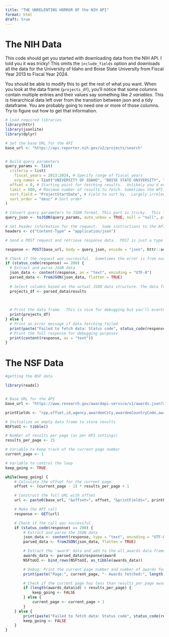 ```yaml
---
title: "THE UNRELENTING HORROR OF the NIH API"
format: html
draft: true
---
```


# The NIH Data

This code should get you started with downloading data from the NIH API. I told you it was tricky! This omits the `include_fields` option and downloads all the data for the University of Idaho and Boise State University from Fiscal Year 2013 to Fiscal Year 2024.

You should be able to modify this to get the rest of what you want. When you look at the data frame (`projects_df`), you'll notice that some columns contain multiple entries and their values say something like *2 variables*. This is hierarchical data left over from the transition between json and a tidy dataframe. You are probably going to need one or more of those columns. Try to figure out how to get that information.

```r

# Load required libraries
library(httr)
library(jsonlite)
library(dplyr)

# Set the base URL for the API
base_url <- "https://api.reporter.nih.gov/v2/projects/search"


# Build query parameters
query_params <- list(
  criteria = list(
    fiscal_years = 2013:2024, # Specify range of fiscal years
    org_names = list("UNIVERSITY OF IDAHO", "BOISE STATE UNIVERSITY", "IDAHO STATE UNIVERSITY", "WASHINGTON STATE UNIVERSITY", "MONTANA STATE UNIVERSITY", "UNIVERSITY OF MONTANA")),
  offset = 0, # Starting point for fetching results.  Unlikely you'd ever want to change this.
  limit = 500, # Maximum number of results to fetch. Sometimes the API sets a maximum.  NIH does not.
  sort_field = "ProjectStartDate", # Field to sort by.  Largely irrelevant as our visualizations should control this.
  sort_order = "desc" # Sort order
)

# Convert query parameters to JSON format. This part is tricky.  This line converts the list above to a format (json) that the API will recognize.  This is a place where Python is way better than R.
query_json <- toJSON(query_params, auto_unbox = TRUE, null = "null", pretty = TRUE)

# Set header information for the request.  Some instructions to the API about our query.
headers <- c("Content-Type" = "application/json")

# Send a POST request and retrieve response data.  POST is just a type of API interaction.  response is a json object.  Click on it in your environment to see the hierarchical structure.

response <- POST(base_url, body = query_json, encode = "json", httr::add_headers(.headers = headers))

# Check if the request was successful.  Sometimes the error is from our code.  But sometimes it is from the API call.  Status codes help us figure out where any problems might be.
if (status_code(response) == 200) {
  # Extract and parse JSON data
  json_data <- content(response, as = "text", encoding = "UTF-8")
  parsed_data <- fromJSON(json_data, flatten = TRUE)
  
  # Select columns based on the actual JSON data structure. The data frame (technically the tibble) we want is in the results component.  click on parsed_data and you'll see what I mean.
  projects_df <- parsed_data$results
  

  
  # Print the data frame.  This is nice for debugging but you'll eventually want to stop doing this.
  print(projects_df)
} else {
  # Print an error message if data fetching failed
  print(paste("Failed to fetch data: Status code", status_code(response)))
  # Print the full response for debugging purposes
  print(content(response, as = "text"))
}


```

# The NSF Data

```r
#getting the NSF data

library(readxl)


# Base URL for the API
base_url <- "https://www.research.gov/awardapi-service/v1/awards.json?awardeeName=%22regents+of+the+university+of+idaho%22"

printFields <- "rpp,offset,id,agency,awardeeCity,awardeeCountryCode,awardeeDistrictCode,awardeeName,awardeeStateCode,awardeeZipCode,cfdaNumber,coPDPI,date,startDate,expDate,estimatedTotalAmt,fundsObligatedAmt,ueiNumber,fundProgramName,parentUeiNumber,pdPIName,perfCity,perfCountryCode,perfDistrictCode,perfLocation,perfStateCode,perfZipCode,poName,primaryProgram,transType,title,awardee,poPhone,poEmail,awardeeAddress,perfAddress,publicationResearch,publicationConference,fundAgencyCode,awardAgencyCode,projectOutComesReport,abstractText,piFirstName,piMiddeInitial,piLastName,piEmail"

# Initialize an empty data frame to store results
NSFtoUI <- tibble()

# Number of results per page (as per API settings)
results_per_page <- 25

# Variable to keep track of the current page number
current_page <- 1

# Variable to control the loop
keep_going <- TRUE

while(keep_going) {
    # Calculate the offset for the current page
    offset <- (current_page - 1) * results_per_page + 1

    # Construct the full URL with offset
    url <- paste0(base_url, "&offset=", offset, "&printFields=", printFields)

    # Make the API call
    response <- GET(url)

    # Check if the call was successful
    if (status_code(response) == 200) {
        # Extract and parse the JSON data
        json_data <- content(response, type = "text", encoding = "UTF-8")
        parsed_data <- fromJSON(json_data, flatten = TRUE)

        # Extract the 'award' data and add to the all_awards data frame
        awards_data <- parsed_data$response$award
        NSFtoUI <- bind_rows(NSFtoUI, as_tibble(awards_data))

        # Debug: Print the current page number and number of awards fetched
        print(paste("Page:", current_page, "- Awards fetched:", length(awards_data$id)))

        # Check if the current page has less than results_per_page awards, then it's the last page
        if (length(awards_data$id) < results_per_page) {
            keep_going <- FALSE
        } else {
            current_page <- current_page + 1
        }
    } else {
        print(paste("Failed to fetch data: Status code", status_code(response)))
        keep_going <- FALSE
    }
}
```
